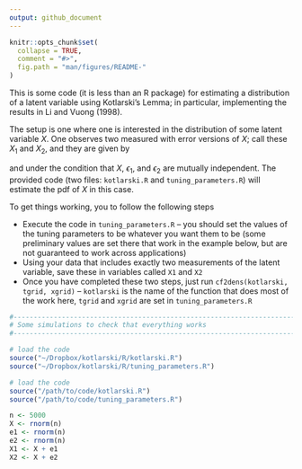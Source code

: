 ```yaml
---
output: github_document
---
```


<!-- README.md is generated from README.Rmd. Please edit that file -->

```r
knitr::opts_chunk$set(
  collapse = TRUE,
  comment = "#>",
  fig.path = "man/figures/README-"
)
```

This is some code (it is less than an R package) for estimating a distribution of a latent variable using Kotlarski's Lemma; in particular, implementing the results in Li and Vuong (1998).

The setup is one where one is interested in the distribution of some latent variable $X$.  One observes two measured with error versions of $X$; call these $X_1$ and $X_2$, and they are given by

\begin{align*}
  X_1 &= X + \epsilon_1 \\
  X_2 &= X + \epsilon_2
\end{align*}

and under the condition that $X$, $\epsilon_1$, and $\epsilon_2$ are mutually independent.  The provided code (two files: `kotlarski.R` and `tuning_parameters.R`) will estimate the pdf of $X$ in this case.

To get things working, you to follow the following steps

- Execute the code in `tuning_parameters.R` -- you should set the values of the tuning parameters to be whatever you want them to be (some preliminary values are set there that work in the example below, but are not guaranteed to work across applications)
- Using your data that includes exactly two measurements of the latent variable, save these in variables called `X1` and `X2`
- Once you have completed these two steps, just run `cf2dens(kotlarski, tgrid, xgrid)` -- `kotlarski` is the name of the function that does most of the work here, `tgrid` and `xgrid` are set in `tuning_parameters.R`


```r
#-----------------------------------------------------------------------------
# Some simulations to check that everything works
#-----------------------------------------------------------------------------
```

```r
# load the code
source("~/Dropbox/kotlarski/R/kotlarski.R")
source("~/Dropbox/kotlarski/R/tuning_parameters.R")
```


```r
# load the code
source("/path/to/code/kotlarski.R")
source("/path/to/code/tuning_parameters.R")
```


```r
n <- 5000
X <- rnorm(n)
e1 <- rnorm(n)
e2 <- rnorm(n)
X1 <- X + e1
X2 <- X + e2



```